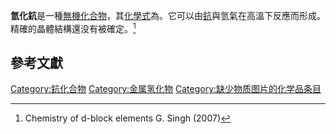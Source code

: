 {{Chembox
| ImageFile = Pyramidal-3D-balls.png
|  ImageFile_Ref = {{chemboximage|correct|??}}
|  ImageSize = 121
|  ImageName = Ball and stick model of scandium hydride
| OtherNames = Scandane<br/>
Scandium(III) hydride<br/>
Scandium trihydride
| Section1 = {{Chembox Identifiers
| CASNo = 43238-07-9
| CASNo_Ref = {{cascite|correct|??}}
|   PubChem  =  18172687
|    PubChem_Ref  = {{Pubchemcite|correct|pubchem}}|   SMILES  =  [ScH3]
|   StdInChI  =  1S/Sc.3H
|   StdInChIKey  =  NTLPNEDDYLQQDI-UHFFFAOYSA-N
}}
| Section2 = {{Chembox Properties
|  Formula = {{Chem|ScH|3}}
|  MolarMass = 47.97973 g mol<sup>-1</sup>
|  ExactMass = 47.979385339 g mol<sup>-1</sup>
}}
| Section3 = {{Chembox Structure
|  SpaceGroup = C<sub>3v</sub>
|  Coordination = 三角錐體
|  MolShape = 变形四面體
}}
| Section4 = {{Chembox Related
|  Function = 金属氢化物
|   OtherFunctn = [[砷化氫|砷化氫]]<br />
[[氫化鈣|氫化鈣]]<br />
[[氫化亞銅|氫化亞銅]]<br />
[[甲鍺烷|甲鍺烷]]<br />
[[溴化氫|溴化氫]]<br />
[[硒化氫|硒化氫]]<br />
[[氫化鉀|氫化鉀]]<br />
[[氫化鋅|氫化鋅]]
}}
}}

'''氫化鈧'''是一種[[無機化合物|無機化合物]]，其[[化學式|化學式]]為{{化學式|鈧|氫|3}}。它可以由[[鈧|鈧]]與氫氣在高溫下反應而形成。精確的晶體結構還没有被確定。<ref>Chemistry of d-block elements G. Singh (2007)</ref>

== 參考文獻 ==
{{Reflist}}

{{Inorganic-compound-stub}}

{{钪化合物}}

[[Category:鈧化合物|Category:鈧化合物]]
[[Category:金属氢化物|Category:金属氢化物]]
[[Category:缺少物质图片的化学品条目|Category:缺少物质图片的化学品条目]]